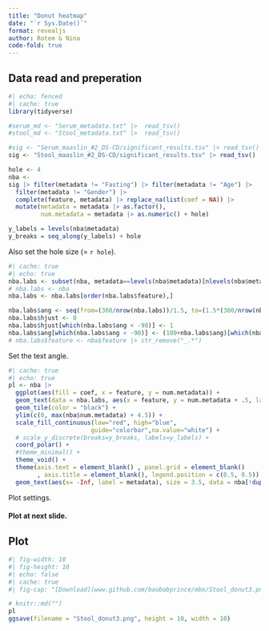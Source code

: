 ```yaml
---
title: "Donut heatmap"
date: "`r Sys.Date()`"
format: revealjs
author: Rotem & Nina
code-fold: true
---
```


## Data read and preperation

```r
#| echo: fenced
#| cache: true
library(tidyverse)

#serum_md <- "Serum_metadata.txt" |>  read_tsv()
#stool_md <- "Stool_metadata.txt" |>  read_tsv()

#sig <- "Serum_maaslin_#2_DS-CD/significant_results.tsv" |> read_tsv()
sig <- "Stool_maaslin_#2_DS-CD/significant_results.tsv" |> read_tsv()

hole <- 4
nba <- 
sig |> filter(metadata != "Fasting") |> filter(metadata != "Age") |> 
  filter(metadata != "Gender") |> 
  complete(feature, metadata) |> replace_na(list(coef = NA)) |> 
  mutate(metadata = metadata |> as.factor(), 
         num.metadata = metadata |> as.numeric() + hole) 

y_labels = levels(nba$metadata)
y_breaks = seq_along(y_labels) + hole
```

Also set the hole size (= `r hole`).

```r
#| cache: true
#| echo: true
nba.labs <- subset(nba, metadata==levels(nba$metadata)[nlevels(nba$metadata)])
# nba.labs <- nba
nba.labs <- nba.labs[order(nba.labs$feature),]

nba.labs$ang <- seq(from=(360/nrow(nba.labs))/1.5, to=(1.5*(360/nrow(nba.labs)))-360, length.out=nrow(nba.labs))+80
nba.labs$hjust <- 0
nba.labs$hjust[which(nba.labs$ang < -90)] <- 1
nba.labs$ang[which(nba.labs$ang < -90)] <- (180+nba.labs$ang)[which(nba.labs$ang < -90)]
# nba.labs$feature <- nba$feature |> str_remove("_.*")
```

Set the text angle.

```r
#| cache: true
#| echo: true
pl <- nba |> 
  ggplot(aes(fill = coef, x = feature, y = num.metadata)) + 
  geom_text(data = nba.labs, aes(x = feature, y = num.metadata + .5, label = feature %>% str_remove("_.*"), angle = ang, hjust = hjust), size = 3) + 
  geom_tile(color = "black") + 
  ylim(c(0, max(nba$num.metadata) + 4.5)) +
  scale_fill_continuous(low="red", high="blue", 
                       guide="colorbar",na.value="white") + 
  # scale_y_discrete(breaks=y_breaks, labels=y_labels) +
  coord_polar() + 
  #theme_minimal() + 
  theme_void() +
  theme(axis.text = element_blank() , panel.grid = element_blank()
        , axis.title = element_blank(), legend.position = c(0.5, 0.5)) +
  geom_text(aes(x= -Inf, label = metadata), size = 3.5, data = nba[!duplicated(nba$metadata),]) +   scale_x_discrete(expand = c(0.05, 0))
```

Plot settings.

#### Plot at next slide.

## Plot

```r
#| fig-width: 10
#| fig-height: 10
#| echo: false
#| cache: true
#| fig-cap: "[Download](www.github.com/baobabprince/mbx/Stool_donut3.png)"

# knitr::md("")
pl
ggsave(filename = "Stool_donut3.png", height = 10, width = 10)
```

